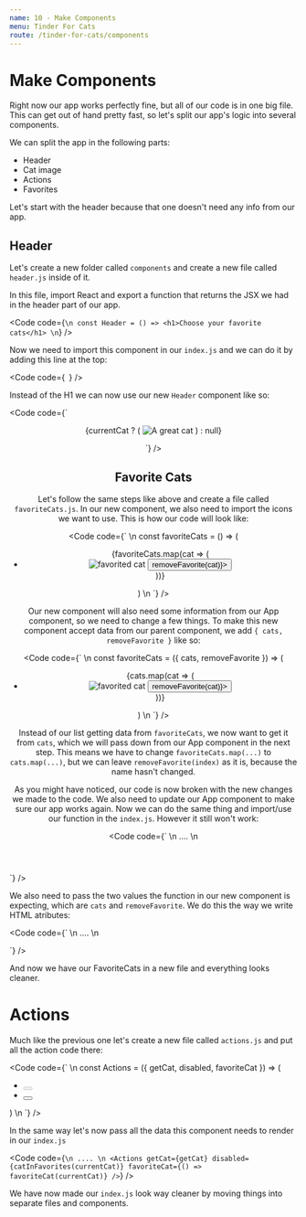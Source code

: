 ```yaml
---
name: 10 - Make Components
menu: Tinder For Cats
route: /tinder-for-cats/components
---
```



# Make Components

Right now our app works perfectly fine, but all of our code is in one big file. This can get out of hand pretty fast, so let's split our app's logic into several components.

We can split the app in the following parts:

- Header
- Cat image
- Actions
- Favorites

Let's start with the header because that one doesn't need any info from our app.

## Header

Let's create a new folder called `components` and create a new file called `header.js` inside of it.

In this file, import React and export a function that returns the JSX we had in the header part of our app.

<Code
  code={`
  \n
const Header = () => <h1>Choose your favorite cats</h1>
  \n
`}
/>

Now we need to import this component in our `index.js` and we can do it by adding this line at the top:

<Code
  code={`
`}
/>

Instead of the H1 we can now use our new `Header` component like so:

<Code
  code={`
<main>
  <section className="cat-wrapper">
    <Header />
    <section className="cat-container">
      <figure>
        {currentCat ? (
          <img
            key={currentCat}
            className="cat-image"
            src={currentCat}
            alt="A great cat"
          />
        ) : null}
      </figure>
`}
/>

## Favorite Cats

Let's follow the same steps like above and create a file called `favoriteCats.js`. In our new component, we also need to import the icons we want to use. This is how our code will look like:

<Code
  code={`
\n
const favoriteCats = () => (
  <ul className="favorite-cats">
    {favoriteCats.map(cat => (
      <li>
        <img class="favorite-cat" src={cat} alt="favorited cat" />
        <button onClick={() => removeFavorite(cat)}>
          <GoTrashcan size="20" />
        </button>
      </li>
    ))}
  </ul>
)
\n
`}
/>

Our new component will also need some information from our App component, so we need to change a few things. To make this new component accept data from our parent component, we add `{ cats, removeFavorite }` like so: 

<Code
  code={`
\n
const favoriteCats = ({ cats, removeFavorite }) => (
  <ul className="favorite-cats">
    {cats.map(cat => (
      <li>
        <img class="favorite-cat" src={cat} alt="favorited cat" />
        <button onClick={() => removeFavorite(cat)}>
          <GoTrashcan size="20" />
        </button>
      </li>
    ))}
  </ul>
)
\n
`}
/>

Instead of our list getting data from `favoriteCats`, we now want to get it from `cats`, which we will pass down from our App component in the next step. This means we have to change `favoriteCats.map(...)` to `cats.map(...)`, but we can leave `removeFavorite(index)` as it is, because the name hasn't changed.

As you might have noticed, our code is now broken with the new changes we made to the code. We also need to update our App component to make sure our app works again. Now we can do the same thing and import/use our function in the `index.js`. However it still won't work:

<Code
  code={`
\n
....
\n
    <FavoriteCats  />
  </section>
</main>
`}
/>

We also need to pass the two values the function in our new component is expecting, which are `cats` and `removeFavorite`. We do this the way we write HTML atributes:

<Code
  code={`
\n
....
\n
    <FavoriteCats
      cats={favoriteCats}
      removeFavorite={removeFavorite}
    />
  </section>
</main>
`}
/>

And now we have our FavoriteCats in a new file and everything looks cleaner.

# Actions

Much like the previous one let's create a new file called `actions.js` and put all the action code there:

<Code
  code={`
\n
const Actions = ({ getCat, disabled, favoriteCat }) => (
  <ul className="cat-actions">
    <li>
      <button
        className="heart-icon"
        disabled={disabled}
        onClick={favoriteCat}
      >
        <GoHeart size="30" color="#f44336" />
      </button>
    </li>
    <li>
      <button onClick={getCat}>
        <GoArrowRight size="30" />
      </button>
    </li>
  </ul>
)
\n
`}
/>

In the same way let's now pass all the data this component needs to render in our `index.js`

<Code
  code={`
\n
....
\n
<Actions
  getCat={getCat}
  disabled={catInFavorites(currentCat)}
  favoriteCat={() => favoriteCat(currentCat)}
/>
`}
/>

We have now made our `index.js` look way cleaner by moving things into separate files and components.
